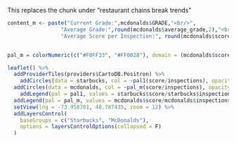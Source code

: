 This replaces the chunk under "restaurant chains break trends"

```r
content_m <- paste("Current Grade:",mcdonalds$GRADE,"<br/>",
                 "Average Grade:",round(mcdonalds$average_grade,2),"<br/>",
                 "Average Score per Inspection:", round(mcdonalds$scoreperinspect),2)


pal_m = colorNumeric(c("#F0FF33", "#FF0028"), domain = (mcdonalds$score/mcdonalds$inspections))

leaflet() %>% 
  addProviderTiles(providers$CartoDB.Positron) %>% 
    addCircles(data = starbucks, col = ~pal1(score/inspections), opacity = 1, popup = content, radius = 13, group = "Starbucks") %>% 
  addCircles(data = mcdonalds, col = ~pal_m(score/inspections), opacity = 1, popup = content_m, radius = 13, group = "McDonalds") %>% 
    addLegend(pal = pal1, values = starbucks$score/starbucks$inspections, group = "Starbucks", title = "Score Per Inspection (Starbucks)", bins= 5) %>% 
  addLegend(pal = pal_m, values = mcdonalds$score/mcdonalds$inspections, group = "McDonalds", title = "Score Per Inspection (McDonalds)", bins= 5) %>% 
  setView(lng = -73.958701, 40.787435, zoom = 12) %>% 
  addLayersControl(
    baseGroups = c("Starbucks", "McDonalds"),
    options = layersControlOptions(collapsed = F)
  )
```